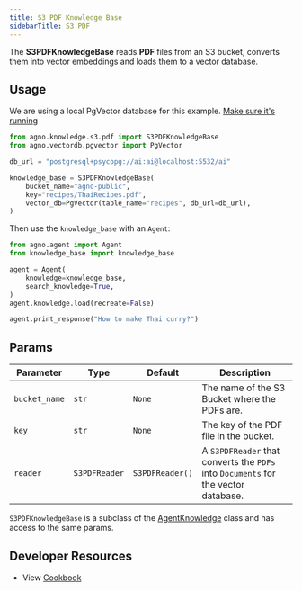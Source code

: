 ```yaml
---
title: S3 PDF Knowledge Base
sidebarTitle: S3 PDF
---
```


The **S3PDFKnowledgeBase** reads **PDF** files from an S3 bucket, converts them into vector embeddings and loads them to a vector database.

## Usage

<Note>

We are using a local PgVector database for this example. [Make sure it's running](https://docs.agno.com/vectordb/pgvector)

</Note>

```python
from agno.knowledge.s3.pdf import S3PDFKnowledgeBase
from agno.vectordb.pgvector import PgVector

db_url = "postgresql+psycopg://ai:ai@localhost:5532/ai"

knowledge_base = S3PDFKnowledgeBase(
    bucket_name="agno-public",
    key="recipes/ThaiRecipes.pdf",
    vector_db=PgVector(table_name="recipes", db_url=db_url),
)
```

Then use the `knowledge_base` with an `Agent`:

```python
from agno.agent import Agent
from knowledge_base import knowledge_base

agent = Agent(
    knowledge=knowledge_base,
    search_knowledge=True,
)
agent.knowledge.load(recreate=False)

agent.print_response("How to make Thai curry?")
```

## Params

| Parameter     | Type          | Default         | Description                                                                        |
| ------------- | ------------- | --------------- | ---------------------------------------------------------------------------------- |
| `bucket_name` | `str`         | `None`          | The name of the S3 Bucket where the PDFs are.                                      |
| `key`         | `str`         | `None`          | The key of the PDF file in the bucket.                                             |
| `reader`      | `S3PDFReader` | `S3PDFReader()` | A `S3PDFReader` that converts the `PDFs` into `Documents` for the vector database. |

`S3PDFKnowledgeBase` is a subclass of the [AgentKnowledge](/reference/knowledge/base) class and has access to the same params.

## Developer Resources

- View [Cookbook](https://github.com/agno-agi/agno/blob/main/cookbook/agent_concepts/knowledge/s3_pdf_kb.py)
